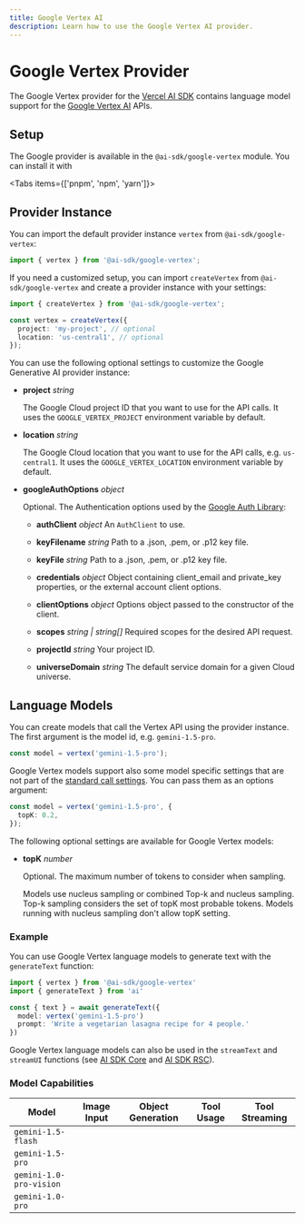 ```yaml
---
title: Google Vertex AI
description: Learn how to use the Google Vertex AI provider.
---
```


# Google Vertex Provider

The Google Vertex provider for the [Vercel AI SDK](https://sdk.vercel.ai/docs) contains language model support for the [Google Vertex AI](https://cloud.google.com/vertex-ai) APIs.

## Setup

The Google provider is available in the `@ai-sdk/google-vertex` module. You can install it with

<Tabs items={['pnpm', 'npm', 'yarn']}>
  <Tab>
    <Snippet text="pnpm install @ai-sdk/google-vertex" dark />
  </Tab>
  <Tab>
    <Snippet text="npm install @ai-sdk/google-vertex" dark />
  </Tab>
  <Tab>
    <Snippet text="yarn add @ai-sdk/google-vertex" dark />
  </Tab>
</Tabs>

## Provider Instance

You can import the default provider instance `vertex` from `@ai-sdk/google-vertex`:

```ts
import { vertex } from '@ai-sdk/google-vertex';
```

If you need a customized setup, you can import `createVertex` from `@ai-sdk/google-vertex` and create a provider instance with your settings:

```ts
import { createVertex } from '@ai-sdk/google-vertex';

const vertex = createVertex({
  project: 'my-project', // optional
  location: 'us-central1', // optional
});
```

You can use the following optional settings to customize the Google Generative AI provider instance:

- **project** _string_

  The Google Cloud project ID that you want to use for the API calls.
  It uses the `GOOGLE_VERTEX_PROJECT` environment variable by default.

- **location** _string_

  The Google Cloud location that you want to use for the API calls, e.g. `us-central1`.
  It uses the `GOOGLE_VERTEX_LOCATION` environment variable by default.

- **googleAuthOptions** _object_

  Optional. The Authentication options used by the [Google Auth Library](https://github.com/googleapis/google-auth-library-nodejs/):

  - **authClient** _object_
    An `AuthClient` to use.

  - **keyFilename** _string_
    Path to a .json, .pem, or .p12 key file.

  - **keyFile** _string_
    Path to a .json, .pem, or .p12 key file.

  - **credentials** _object_
    Object containing client_email and private_key properties, or the external account client options.

  - **clientOptions** _object_
    Options object passed to the constructor of the client.

  - **scopes** _string | string[]_
    Required scopes for the desired API request.

  - **projectId** _string_
    Your project ID.

  - **universeDomain** _string_
    The default service domain for a given Cloud universe.

## Language Models

You can create models that call the Vertex API using the provider instance.
The first argument is the model id, e.g. `gemini-1.5-pro`.

```ts
const model = vertex('gemini-1.5-pro');
```

Google Vertex models support also some model specific settings that are not part of the [standard call settings](/docs/ai-sdk-core/settings).
You can pass them as an options argument:

```ts
const model = vertex('gemini-1.5-pro', {
  topK: 0.2,
});
```

The following optional settings are available for Google Vertex models:

- **topK** _number_

  Optional. The maximum number of tokens to consider when sampling.

  Models use nucleus sampling or combined Top-k and nucleus sampling.
  Top-k sampling considers the set of topK most probable tokens.
  Models running with nucleus sampling don't allow topK setting.

### Example

You can use Google Vertex language models to generate text with the `generateText` function:

```ts
import { vertex } from '@ai-sdk/google-vertex'
import { generateText } from 'ai'

const { text } = await generateText({
  model: vertex('gemini-1.5-pro')
  prompt: 'Write a vegetarian lasagna recipe for 4 people.'
})
```

Google Vertex language models can also be used in the `streamText` and `streamUI` functions
(see [AI SDK Core](/docs/ai-sdk-core) and [AI SDK RSC](/docs/ai-sdk-rsc)).

### Model Capabilities

| Model                   | Image Input         | Object Generation   | Tool Usage          | Tool Streaming      |
| ----------------------- | ------------------- | ------------------- | ------------------- | ------------------- |
| `gemini-1.5-flash`      | <Check size={18} /> | <Cross size={18} /> | <Check size={18} /> | <Check size={18} /> |
| `gemini-1.5-pro`        | <Check size={18} /> | <Cross size={18} /> | <Check size={18} /> | <Check size={18} /> |
| `gemini-1.0-pro-vision` | <Check size={18} /> | <Cross size={18} /> | <Cross size={18} /> | <Cross size={18} /> |
| `gemini-1.0-pro`        | <Cross size={18} /> | <Cross size={18} /> | <Cross size={18} /> | <Cross size={18} /> |
